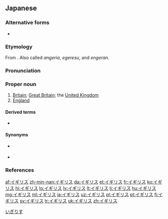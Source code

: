==Japanese==

===Alternative forms===
* {{ja-l|英吉利}} {{qualifier|Ateji, rare}}

===Etymology===
From {{etyl|pt|ja}} {{term|inglês}}. Also called ''angeria'', ''egeresu'', and ''engeran''.

===Pronunciation===
{{ja-pron|イギリス|acc=h|a=Ja-Igirisu.ogg|acc_ref=NHK}}

===Proper noun===
{{ja-pos|proper}}

# [[Britain]]; [[Great Britain]]; the [[United Kingdom]]
# [[England]]

====Derived terms====
* {{ja-r|イギリス人|イギリスじん}}

====Synonyms====
* {{sense|Britain}} {{ja-r|英国|えいこく}}
* {{sense|England}} {{ja-r|イングランド}}

===References===
<references/>

[[Category:ja:Countries|いぎりす]]

[[af:イギリス]]
[[zh-min-nan:イギリス]]
[[da:イギリス]]
[[et:イギリス]]
[[fr:イギリス]]
[[ko:イギリス]]
[[hi:イギリス]]
[[lo:イギリス]]
[[lv:イギリス]]
[[lt:イギリス]]
[[li:イギリス]]
[[hu:イギリス]]
[[mg:イギリス]]
[[ml:イギリス]]
[[ja:イギリス]]
[[uz:イギリス]]
[[pl:イギリス]]
[[pt:イギリス]]
[[fi:イギリス]]
[[sv:イギリス]]
[[tr:イギリス]]
[[uk:イギリス]]
[[zh:イギリス]]